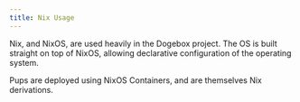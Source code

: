 ```yaml
---
title: Nix Usage
---
```


Nix, and NixOS, are used heavily in the Dogebox project. The OS is built straight on top of NixOS, allowing declarative configuration of the operating system.

Pups are deployed using NixOS Containers, and are themselves Nix derivations. 
